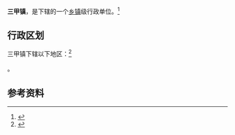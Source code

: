 {{中国乡级行政区|14/05/81/102/000}}

'''三甲镇'''，是{{PRC admin/fullname|14/05/81/102/000|3}}下辖的一个[[乡镇|乡镇]]级行政单位。<ref>{{PRC admin/ref sgc|{{PRC admin/parent|14/05/81/102/000}}}}</ref>

== 行政区划 ==

三甲镇下辖以下地区：<ref>{{PRC admin/ref sgc|14/05/81/102/000}}</ref>

{{PRC admin/children|14/05/81/102/000}}。

== 参考资料 ==

{{reflist}}

{{行政区划小作品}}
{{PRC admin/navcat|14/05/81/102/000}}